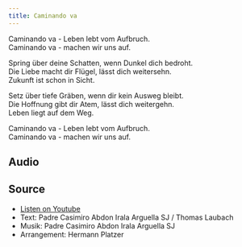 ```yaml
---
title: Caminando va
---
```






Caminando va - Leben lebt vom Aufbruch.  
Caminando va - machen wir uns auf.   


Spring über deine Schatten, wenn Dunkel dich bedroht.   
Die Liebe macht dir Flügel, lässt dich weitersehn.   
Zukunft ist schon in Sicht.   


Setz über tiefe Gräben, wenn dir kein Ausweg bleibt.   
Die Hoffnung gibt dir Atem, lässt dich weitergehn.   
Leben liegt auf dem Weg.  


Caminando va - Leben lebt vom Aufbruch.   
Caminando va - machen wir uns auf.  


## Audio
<AudioComponent source="/audio/caminando-va-leben-lebt-vom-aufbruch.opus"/>  

## Source

- [Listen on Youtube](https://www.youtube.com/watch?v=7vDy1r0h7Z8) 
- Text: Padre Casimiro Abdon Irala Arguella SJ / Thomas Laubach
- Musik: Padre Casimiro Abdon Irala Arguella SJ
- Arrangement: Hermann Platzer

